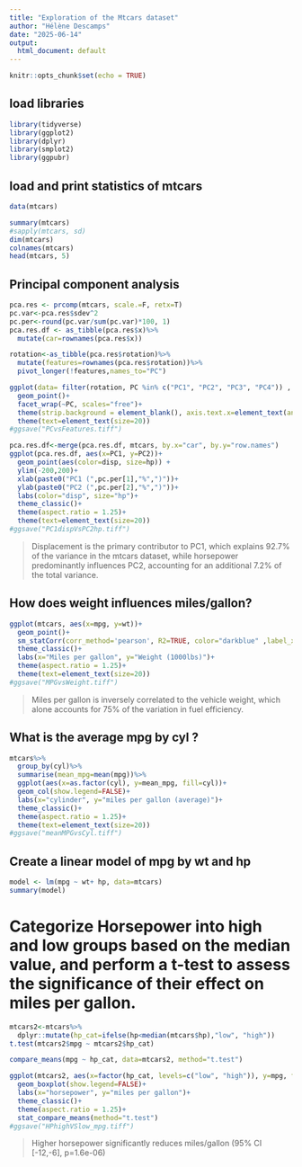 ```yaml
---
title: "Exploration of the Mtcars dataset"
author: "Hélène Descamps"
date: "2025-06-14"
output:
  html_document: default
---
```


```r
knitr::opts_chunk$set(echo = TRUE)
```

## load libraries
```r
library(tidyverse)
library(ggplot2)
library(dplyr)
library(smplot2)
library(ggpubr)
```

## load and print statistics of mtcars
```r
data(mtcars)
```
```r
summary(mtcars)
#sapply(mtcars, sd)
dim(mtcars) 
colnames(mtcars) 
head(mtcars, 5)
```

## Principal component analysis
```r
pca.res <- prcomp(mtcars, scale.=F, retx=T)
pc.var<-pca.res$sdev^2 
pc.per<-round(pc.var/sum(pc.var)*100, 1) 
pca.res.df <- as_tibble(pca.res$x)%>%
  mutate(car=rownames(pca.res$x))

rotation<-as_tibble(pca.res$rotation)%>%
  mutate(features=rownames(pca.res$rotation))%>%
  pivot_longer(!features,names_to="PC")

```

```r
ggplot(data= filter(rotation, PC %in% c("PC1", "PC2", "PC3", "PC4")) , aes(x=features, y=value))+
  geom_point()+
  facet_wrap(~PC, scales="free")+
  theme(strip.background = element_blank(), axis.text.x=element_text(angle=90))+
  theme(text=element_text(size=20))
#ggsave("PCvsFeatures.tiff")
```
```r
pca.res.df<-merge(pca.res.df, mtcars, by.x="car", by.y="row.names")
ggplot(pca.res.df, aes(x=PC1, y=PC2))+
  geom_point(aes(color=disp, size=hp)) +
  ylim(-200,200)+
  xlab(paste0("PC1 (",pc.per[1],"%",")"))+
  ylab(paste0("PC2 (",pc.per[2],"%",")"))+
  labs(color="disp", size="hp")+
  theme_classic()+
  theme(aspect.ratio = 1.25)+
  theme(text=element_text(size=20))
#ggsave("PC1dispVsPC2hp.tiff")
```

> Displacement is the primary contributor to PC1, which explains 92.7% of the variance in the mtcars dataset, while horsepower predominantly influences PC2, accounting for an additional 7.2% of the total variance.

## How does weight influences miles/gallon?
```r
ggplot(mtcars, aes(x=mpg, y=wt))+
  geom_point()+
  sm_statCorr(corr_method='pearson', R2=TRUE, color="darkblue" ,label_x=20, label_y=5)+
  theme_classic()+
  labs(x="Miles per gallon", y="Weight (1000lbs)")+
  theme(aspect.ratio = 1.25)+
  theme(text=element_text(size=20))
#ggsave("MPGvsWeight.tiff")
```

> Miles per gallon is inversely correlated to the vehicle weight, which alone accounts for 75% of the variation in fuel efficiency.

## What is the average mpg by cyl ?
```r
mtcars%>%
  group_by(cyl)%>%
  summarise(mean_mpg=mean(mpg))%>%
  ggplot(aes(x=as.factor(cyl), y=mean_mpg, fill=cyl))+
  geom_col(show.legend=FALSE)+
  labs(x="cylinder", y="miles per gallon (average)")+
  theme_classic()+
  theme(aspect.ratio = 1.25)+
  theme(text=element_text(size=20))
#ggsave("meanMPGvsCyl.tiff")
```

## Create a linear model of mpg by wt and hp
```r
model <- lm(mpg ~ wt+ hp, data=mtcars)
summary(model)
```

# Categorize Horsepower into high and low groups based on the median value, and perform a t-test to assess the significance of their effect on miles per gallon.
```r
mtcars2<-mtcars%>%
  dplyr::mutate(hp_cat=ifelse(hp<median(mtcars$hp),"low", "high"))
t.test(mtcars2$mpg ~ mtcars2$hp_cat)

compare_means(mpg ~ hp_cat, data=mtcars2, method="t.test")

ggplot(mtcars2, aes(x=factor(hp_cat, levels=c("low", "high")), y=mpg, fill=hp_cat))+
  geom_boxplot(show.legend=FALSE)+
  labs(x="horsepower", y="miles per gallon")+
  theme_classic()+
  theme(aspect.ratio = 1.25)+
  stat_compare_means(method="t.test")
#ggsave("HPhighVSlow_mpg.tiff")
```

> Higher horsepower significantly reduces miles/gallon (95% CI [-12,-6], p=1.6e-06)